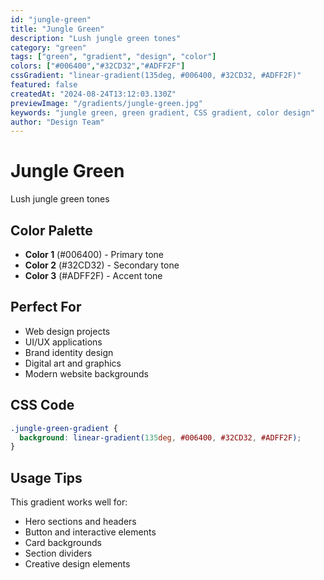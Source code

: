 ```yaml
---
id: "jungle-green"
title: "Jungle Green"
description: "Lush jungle green tones"
category: "green"
tags: ["green", "gradient", "design", "color"]
colors: ["#006400","#32CD32","#ADFF2F"]
cssGradient: "linear-gradient(135deg, #006400, #32CD32, #ADFF2F)"
featured: false
createdAt: "2024-08-24T13:12:03.130Z"
previewImage: "/gradients/jungle-green.jpg"
keywords: "jungle green, green gradient, CSS gradient, color design"
author: "Design Team"
---
```


# Jungle Green

Lush jungle green tones

## Color Palette

- **Color 1** (#006400) - Primary tone
- **Color 2** (#32CD32) - Secondary tone
- **Color 3** (#ADFF2F) - Accent tone

## Perfect For

- Web design projects
- UI/UX applications
- Brand identity design
- Digital art and graphics
- Modern website backgrounds

## CSS Code

```css
.jungle-green-gradient {
  background: linear-gradient(135deg, #006400, #32CD32, #ADFF2F);
}
```

## Usage Tips

This gradient works well for:
- Hero sections and headers
- Button and interactive elements
- Card backgrounds
- Section dividers
- Creative design elements
